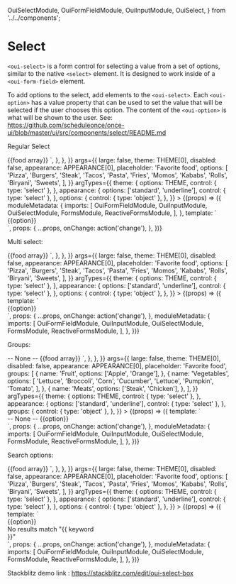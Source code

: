   OuiSelectModule,
  OuiFormFieldModule,
  OuiInputModule,
  OuiSelect,
} from '../../components';

<Meta title="FORM FIELD/Select" />

# Select

`<oui-select>` is a form control for selecting a value from a set of options, similar to the native `<select>` element. It is designed to work inside of a `<oui-form-field>` element.

To add options to the select, add elements to the `<oui-select>`. Each `<oui-option>` has a value property that can be used to set the value that will be selected if the user chooses this option. The content of the `<oui-option>` is what will be shown to the user. See: https://github.com/scheduleonce/once-ui/blob/master/ui/src/components/select/README.md

Regular Select

<Canvas>
  <Story
    name="Regular"
    height="350px"
    parameters={{
      docs: {
        source: {
          code: `<oui-form-field>
  <oui-select large placeholder="Favorite food">
    <oui-option *ngFor="let food of foods" [value]="food">
      {{food array}}
    </oui-option>
  </oui-select>
</oui-form-field>`,
        },
      },
    }}
    args={{
      large: false,
      theme: THEME[0],
      disabled: false,
      appearance: APPEARANCE[0],
      placeholder: 'Favorite food',
      options: [
        'Pizza',
        'Burgers',
        'Steak',
        'Tacos',
        'Pasta',
        'Fries',
        'Momos',
        'Kababs',
        'Rolls',
        'Biryani',
        'Sweets',
      ],
    }}
    argTypes={{
      theme: {
        options: THEME,
        control: { type: 'select' },
      },
      appearance: {
        options: ['standard', 'underline'],
        control: { type: 'select' },
      },
      options: {
        control: { type: 'object' },
      },
    }}
  >
    {(props) => ({
      moduleMetadata: {
        imports: [
          OuiFormFieldModule,
          OuiInputModule,
          OuiSelectModule,
          FormsModule,
          ReactiveFormsModule,
        ],
      },
      template: `
    <div style="width: 213px;">
      <oui-form-field [appearance]="appearance">
        <oui-select (selectionChange)="onChange($event)" ngClass="{{theme}}" [large]="large" [placeholder]="placeholder" [disabled]="disabled">
          <oui-option *ngFor="let option of options" [value]="option">
            {{option}}
          </oui-option>
        </oui-select>
      </oui-form-field>
    </div>
    `,
      props: {
        ...props,
        onChange: action('change'),
      },
    })}
  </Story>
</Canvas>

Multi select:

<Canvas>
  <Story
    name="Multi select"
    height="300px"
    parameters={{
      docs: {
        source: {
          code: `<oui-form-field>
  <oui-select large placeholder="Favorite food" multiple actionItems>
    <oui-option *ngFor="let food of foods" [value]="food">
      {{food array}}
    </oui-option>
  </oui-select>
</oui-form-field>`,
        },
      },
    }}
    args={{
      large: false,
      theme: THEME[0],
      disabled: false,
      appearance: APPEARANCE[0],
      placeholder: 'Favorite food',
      options: [
        'Pizza',
        'Burgers',
        'Steak',
        'Tacos',
        'Pasta',
        'Fries',
        'Momos',
        'Kababs',
        'Rolls',
        'Biryani',
        'Sweets',
      ],
    }}
    argTypes={{
      theme: {
        options: THEME,
        control: { type: 'select' },
      },
      appearance: {
        options: ['standard', 'underline'],
        control: { type: 'select' },
      },
      options: {
        control: { type: 'object' },
      },
    }}
  >
    {(props) => ({
      template: `
    <div style="width: 213px;">
    <oui-form-field [appearance]="appearance">
        <oui-select (saveSelectionChange)="onChange($event)" ngClass="{{theme}}" [large]="large" [placeholder]="placeholder" multiple actionItems [disabled]="disabled">
          <oui-option *ngFor="let option of options" [value]="option">
            {{option}}
          </oui-option>
        </oui-select>
      </oui-form-field>
    </div>
    `,
      props: {
        ...props,
        onChange: action('change'),
      },
      moduleMetadata: {
        imports: [
          OuiFormFieldModule,
          OuiInputModule,
          OuiSelectModule,
          FormsModule,
          ReactiveFormsModule,
        ],
      },
    })}
  </Story>
</Canvas>

Groups:

<Canvas>
  <Story
    name="Groups"
    height="350px"
    parameters={{
      docs: {
        source: {
          code: `<oui-form-field>
  <oui-select large placeholder="Favorite food" multiple>
    <oui-option>-- None --</oui-option>
    <oui-optgroup *ngFor="let group of foodGroups" [label]="group.name">
        <oui-option *ngFor="let food of foods" [value]="food">
        {{food array}}
        </oui-option>
    </oui-optgroup>
  </oui-select>
</oui-form-field>`,
        },
      },
    }}
    args={{
      large: false,
      theme: THEME[0],
      disabled: false,
      appearance: APPEARANCE[0],
      placeholder: 'Favorite food',
      groups: [
        {
          name: 'Fruit',
          options: ['Apple', 'Orange'],
        },
        {
          name: 'Vegetables',
          options: [
            'Lettuce',
            'Broccoli',
            'Corn',
            'Cucumber',
            'Lettuce',
            'Pumpkin',
            'Tomato',
          ],
        },
        {
          name: 'Meats',
          options: ['Steak', 'Chicken'],
        },
      ],
    }}
    argTypes={{
      theme: {
        options: THEME,
        control: { type: 'select' },
      },
      appearance: {
        options: ['standard', 'underline'],
        control: { type: 'select' },
      },
      groups: {
        control: { type: 'object' },
      },
    }}
  >
    {(props) => ({
      template: `
    <div style="width: 213px;">
    <oui-form-field [appearance]="appearance">
        <oui-select ngClass="{{theme}}" (selectionChange)="onChange($event)" [large]="large" [placeholder]="placeholder" [disabled]="disabled">
          <oui-option>-- None --</oui-option>
          <oui-optgroup *ngFor="let group of groups" [label]="group.name">
            <oui-option *ngFor="let option of group.options" [value]="option">
              {{option}}
            </oui-option>
          </oui-optgroup>
        </oui-select>
      </oui-form-field>
    </div>
    `,
      props: {
        ...props,
        onChange: action('change'),
      },
      moduleMetadata: {
        imports: [
          OuiFormFieldModule,
          OuiInputModule,
          OuiSelectModule,
          FormsModule,
          ReactiveFormsModule,
        ],
      },
    })}
  </Story>
</Canvas>

Search options:

<Canvas>
  <Story
    name="Search options"
    height="300px"
    parameters={{
      docs: {
        source: {
          code: `<oui-form-field>
  <oui-select large placeholder="Favorite food" multiple actionItems>
    <oui-select-search [(ngModel)]="keyword"></oui-select-search>
    <oui-option *ngFor="let food of (foods | filterOptions: keyword)" [value]="food">
      {{food array}}
    </oui-option>
  </oui-select>
</oui-form-field>`,
        },
      },
    }}
    args={{
      large: false,
      theme: THEME[0],
      disabled: false,
      appearance: APPEARANCE[0],
      placeholder: 'Favorite food',
      options: [
        'Pizza',
        'Burgers',
        'Steak',
        'Tacos',
        'Pasta',
        'Fries',
        'Momos',
        'Kababs',
        'Rolls',
        'Biryani',
        'Sweets',
      ],
    }}
    argTypes={{
      theme: {
        options: THEME,
        control: { type: 'select' },
      },
      appearance: {
        options: ['standard', 'underline'],
        control: { type: 'select' },
      },
      options: {
        control: { type: 'object' },
      },
    }}
  >
    {(props) => ({
      template: `
    <div style="width: 213px;">
      <oui-form-field [appearance]="appearance">
        <oui-select (selectionChange)="onChange($event)" ngClass="{{theme}}" [large]="large" [placeholder]="placeholder" [disabled]="disabled">
          <oui-select-search [(ngModel)]="keyword"></oui-select-search>
          <oui-option *ngFor="let option of (options | filterOptions: keyword)" [value]="option">
            {{option}}
          </oui-option>
          <div
            *ngIf="!(options | filterOptions: keyword).length"
            class="noResults"
          >
            No results match "{{ keyword }}"
          </div>
        </oui-select>
      </oui-form-field>
    </div>
    `,
      props: {
        ...props,
        onChange: action('change'),
      },
      moduleMetadata: {
        imports: [
          OuiFormFieldModule,
          OuiInputModule,
          OuiSelectModule,
          FormsModule,
          ReactiveFormsModule,
        ],
      },
    })}
  </Story>
</Canvas>

Stackblitz demo link : https://stackblitz.com/edit/oui-select-box

<ArgsTable of={OuiSelect} />
